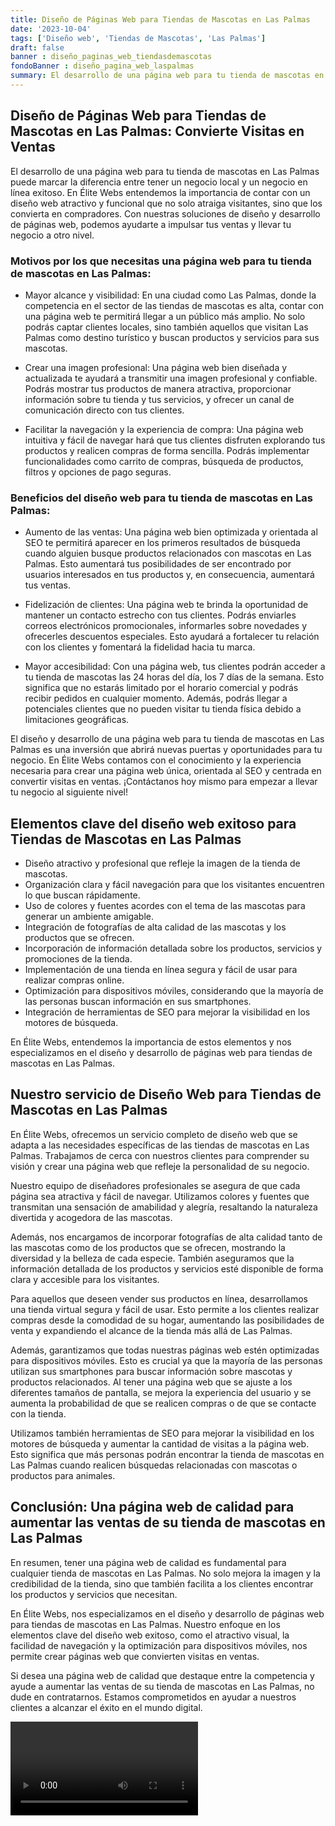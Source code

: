 ```yaml
---
title: Diseño de Páginas Web para Tiendas de Mascotas en Las Palmas
date: '2023-10-04'
tags: ['Diseño web', 'Tiendas de Mascotas', 'Las Palmas']
draft: false
banner : diseño_paginas_web_tiendasdemascotas
fondoBanner : diseño_pagina_web_laspalmas
summary: El desarrollo de una página web para tu tienda de mascotas en Las Palmas puede marcar la diferencia entre tener un negocio local y un negocio en línea exitoso. En Élite Webs entendemos la importancia de contar con un diseño web atractivo y funcional que no solo atraiga visitantes, sino que los convierta en compradores. Con nuestras soluciones de diseño y desarrollo de páginas web, podemos ayudarte a impulsar tus ventas y llevar tu negocio a otro nivel.
---
```


## Diseño de Páginas Web para Tiendas de Mascotas en Las Palmas: Convierte Visitas en Ventas

El desarrollo de una página web para tu tienda de mascotas en Las Palmas puede marcar la diferencia entre tener un negocio local y un negocio en línea exitoso. En Élite Webs entendemos la importancia de contar con un diseño web atractivo y funcional que no solo atraiga visitantes, sino que los convierta en compradores. Con nuestras soluciones de diseño y desarrollo de páginas web, podemos ayudarte a impulsar tus ventas y llevar tu negocio a otro nivel.

### Motivos por los que necesitas una página web para tu tienda de mascotas en Las Palmas:

- Mayor alcance y visibilidad: En una ciudad como Las Palmas, donde la competencia en el sector de las tiendas de mascotas es alta, contar con una página web te permitirá llegar a un público más amplio. No solo podrás captar clientes locales, sino también aquellos que visitan Las Palmas como destino turístico y buscan productos y servicios para sus mascotas.

- Crear una imagen profesional: Una página web bien diseñada y actualizada te ayudará a transmitir una imagen profesional y confiable. Podrás mostrar tus productos de manera atractiva, proporcionar información sobre tu tienda y tus servicios, y ofrecer un canal de comunicación directo con tus clientes.

- Facilitar la navegación y la experiencia de compra: Una página web intuitiva y fácil de navegar hará que tus clientes disfruten explorando tus productos y realicen compras de forma sencilla. Podrás implementar funcionalidades como carrito de compras, búsqueda de productos, filtros y opciones de pago seguras.

### Beneficios del diseño web para tu tienda de mascotas en Las Palmas:

- Aumento de las ventas: Una página web bien optimizada y orientada al SEO te permitirá aparecer en los primeros resultados de búsqueda cuando alguien busque productos relacionados con mascotas en Las Palmas. Esto aumentará tus posibilidades de ser encontrado por usuarios interesados en tus productos y, en consecuencia, aumentará tus ventas.

- Fidelización de clientes: Una página web te brinda la oportunidad de mantener un contacto estrecho con tus clientes. Podrás enviarles correos electrónicos promocionales, informarles sobre novedades y ofrecerles descuentos especiales. Esto ayudará a fortalecer tu relación con los clientes y fomentará la fidelidad hacia tu marca.

- Mayor accesibilidad: Con una página web, tus clientes podrán acceder a tu tienda de mascotas las 24 horas del día, los 7 días de la semana. Esto significa que no estarás limitado por el horario comercial y podrás recibir pedidos en cualquier momento. Además, podrás llegar a potenciales clientes que no pueden visitar tu tienda física debido a limitaciones geográficas.

El diseño y desarrollo de una página web para tu tienda de mascotas en Las Palmas es una inversión que abrirá nuevas puertas y oportunidades para tu negocio. En Élite Webs contamos con el conocimiento y la experiencia necesaria para crear una página web única, orientada al SEO y centrada en convertir visitas en ventas. ¡Contáctanos hoy mismo para empezar a llevar tu negocio al siguiente nivel!

<GifSeo />

<Cta />

## Elementos clave del diseño web exitoso para Tiendas de Mascotas en Las Palmas

- Diseño atractivo y profesional que refleje la imagen de la tienda de mascotas.
- Organización clara y fácil navegación para que los visitantes encuentren lo que buscan rápidamente.
- Uso de colores y fuentes acordes con el tema de las mascotas para generar un ambiente amigable.
- Integración de fotografías de alta calidad de las mascotas y los productos que se ofrecen.
- Incorporación de información detallada sobre los productos, servicios y promociones de la tienda.
- Implementación de una tienda en línea segura y fácil de usar para realizar compras online.
- Optimización para dispositivos móviles, considerando que la mayoría de las personas buscan información en sus smartphones.
- Integración de herramientas de SEO para mejorar la visibilidad en los motores de búsqueda.

En Élite Webs, entendemos la importancia de estos elementos y nos especializamos en el diseño y desarrollo de páginas web para tiendas de mascotas en Las Palmas.

## Nuestro servicio de Diseño Web para Tiendas de Mascotas en Las Palmas

En Élite Webs, ofrecemos un servicio completo de diseño web que se adapta a las necesidades específicas de las tiendas de mascotas en Las Palmas. Trabajamos de cerca con nuestros clientes para comprender su visión y crear una página web que refleje la personalidad de su negocio.

Nuestro equipo de diseñadores profesionales se asegura de que cada página sea atractiva y fácil de navegar. Utilizamos colores y fuentes que transmitan una sensación de amabilidad y alegría, resaltando la naturaleza divertida y acogedora de las mascotas.

Además, nos encargamos de incorporar fotografías de alta calidad tanto de las mascotas como de los productos que se ofrecen, mostrando la diversidad y la belleza de cada especie. También aseguramos que la información detallada de los productos y servicios esté disponible de forma clara y accesible para los visitantes.

Para aquellos que deseen vender sus productos en línea, desarrollamos una tienda virtual segura y fácil de usar. Esto permite a los clientes realizar compras desde la comodidad de su hogar, aumentando las posibilidades de venta y expandiendo el alcance de la tienda más allá de Las Palmas.

Además, garantizamos que todas nuestras páginas web estén optimizadas para dispositivos móviles. Esto es crucial ya que la mayoría de las personas utilizan sus smartphones para buscar información sobre mascotas y productos relacionados. Al tener una página web que se ajuste a los diferentes tamaños de pantalla, se mejora la experiencia del usuario y se aumenta la probabilidad de que se realicen compras o de que se contacte con la tienda.

Utilizamos también herramientas de SEO para mejorar la visibilidad en los motores de búsqueda y aumentar la cantidad de visitas a la página web. Esto significa que más personas podrán encontrar la tienda de mascotas en Las Palmas cuando realicen búsquedas relacionadas con mascotas o productos para animales.

## Conclusión: Una página web de calidad para aumentar las ventas de su tienda de mascotas en Las Palmas

En resumen, tener una página web de calidad es fundamental para cualquier tienda de mascotas en Las Palmas. No solo mejora la imagen y la credibilidad de la tienda, sino que también facilita a los clientes encontrar los productos y servicios que necesitan.

En Élite Webs, nos especializamos en el diseño y desarrollo de páginas web para tiendas de mascotas en Las Palmas. Nuestro enfoque en los elementos clave del diseño web exitoso, como el atractivo visual, la facilidad de navegación y la optimización para dispositivos móviles, nos permite crear páginas web que convierten visitas en ventas.

Si desea una página web de calidad que destaque entre la competencia y ayude a aumentar las ventas de su tienda de mascotas en Las Palmas, no dude en contratarnos. Estamos comprometidos en ayudar a nuestros clientes a alcanzar el éxito en el mundo digital.

<Video />

<CtaBot job='Tiendas de Mascotas' city='Las Palmas'/>

<Gmaps query='Las Palmas+españa+maps' />